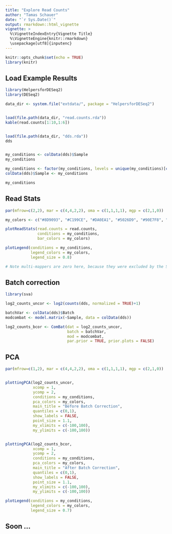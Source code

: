 ```yaml
---
title: "Explore Read Counts"
author: "Tamas Schauer"
date: "`r Sys.Date()`"
output: rmarkdown::html_vignette
vignette: >
  %\VignetteIndexEntry{Vignette Title}
  %\VignetteEngine{knitr::rmarkdown}
  \usepackage[utf8]{inputenc}
---
```


<style>
pre {
  overflow-x: auto;
}
pre code {
  word-wrap: normal;
  white-space: pre;
}
</style>

```r
knitr::opts_chunk$set(echo = TRUE)
library(knitr)
```


## Load Example Results

```r
library(HelpersforDESeq2)
library(DESeq2)

data_dir <- system.file("extdata/", package = "HelpersforDESeq2")


load(file.path(data_dir, "read.counts.rda"))
kable(read.counts[1:10,1:6])


load(file.path(data_dir, "dds.rda"))
dds


my_conditions <- colData(dds)$Sample
my_conditions

my_conditions <- factor(my_conditions, levels = unique(my_conditions)[c(1,3,2,5,6,4)])
colData(dds)$Sample <- my_conditions

my_conditions
```

## Read Stats

```r
par(mfrow=c(2,2), mar = c(4,4,2,2), oma = c(1,1,1,1), mgp = c(2,1,0))

my_colors <- c("#8D9093", "#C199CE", "#DA0EA1", "#5026D9", "#90E7F8", "#1971A9")

plotReadStats(read.counts = read.counts,
              conditions = my_conditions, 
              bar_colors = my_colors)

plotLegend(conditions = my_conditions,
           legend_colors = my_colors, 
           legend_size = 0.8)

# Note multi-mappers are zero here, because they were excluded by the STAR aligner settings
```


## Batch correction

```r
library(sva)

log2_counts_uncor <- log2(counts(dds, normalized = TRUE)+1)

batchVar <- colData(dds)$Batch
modcombat <- model.matrix(~Sample, data = colData(dds))

log2_counts_bcor <- ComBat(dat = log2_counts_uncor, 
                           batch = batchVar, 
                           mod = modcombat, 
                           par.prior = TRUE, prior.plots = FALSE)

```

## PCA

```r
par(mfrow=c(1,2), mar = c(4,4,2,2), oma = c(1,1,1,1), mgp = c(2,1,0))


plottingPCA(log2_counts_uncor,
            xcomp = 1,
            ycomp = 2,
            conditions = my_conditions,
            pca_colors = my_colors,
            main_title = "Before Batch Correction",
            quantiles = c(0,1),
            show_labels = FALSE,
            point_size = 1.1,
            my_xlimits = c(-100,100),
            my_ylimits = c(-100,100))


plottingPCA(log2_counts_bcor,
            xcomp = 1,
            ycomp = 2,
            conditions = my_conditions,
            pca_colors = my_colors,
            main_title = "After Batch Correction",
            quantiles = c(0,1),
            show_labels = FALSE,
            point_size = 1.1,
            my_xlimits = c(-100,100),
            my_ylimits = c(-100,100))

plotLegend(conditions = my_conditions,
           legend_colors = my_colors, 
           legend_size = 0.7)

```

## Soon ...

